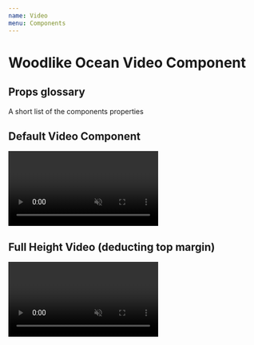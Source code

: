 ```yaml
---
name: Video
menu: Components
---
```



# Woodlike Ocean Video Component

## Props glossary

A short list of the components properties

<Props of={Video} />

## Default Video Component

<Playground>
  <Video
    controls={true}
    autoPlay={true}
    muted={false}
    loop={true}
    sources={[
      {
        id: 'first-demo-video',
        src: '/public/demo-video.mp4',
        type: 'video/mp4',
      },
    ]}
  />
</Playground>

## Full Height Video (deducting top margin)

<Playground>
  <Video
    top={50}
    controls={true}
    autoPlay={true}
    muted={false}
    loop={true}
    sources={[
      {
        id: 'first-demo-video',
        src: '/public/demo-video.mp4',
        type: 'video/mp4',
      },
    ]}
  />
</Playground>
